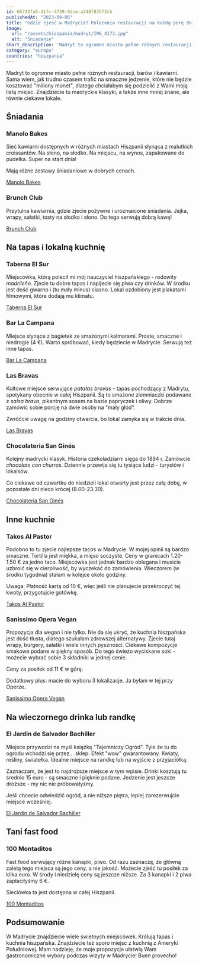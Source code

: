 ```yaml
---
id: 66742fa5-d1fc-4739-9dce-a248f835f2cb
publishedAt: "2023-09-06"
title: "Gdzie zjeść w Madrycie? Polecenia restauracji na każdą porę dnia i kieszeń"
image:
  url: "/assets/hiszpania/madryt/IMG_4173.jpg"
  alt: "Śniadanie"
short_description: 'Madryt to ogromne miasto pełne różnych restauracji, barów i kawiarni. Sama wiem, jak trudno czasem trafić na smaczne jedzenie, które nie będzie kosztować "miliony monet", dlatego chciałabym się podzielić z Wami moją listą miejsc.'
category: "europa"
countries: "hiszpania"
---
```


Madryt to ogromne miasto pełne różnych restauracji, barów i kawiarni. Sama wiem, jak trudno czasem trafić na smaczne jedzenie, które nie będzie kosztować "miliony monet", dlatego chciałabym się podzielić z Wami moją listą miejsc. Znajdziecie tu madryckie klasyki, a także inne mniej znane, ale równie ciekawe lokale.

## Śniadania

### Manolo Bakes

Sieć kawiarni dostępnych w różnych miastach Hiszpanii słynąca z malutkich croissantów. Na słono, na słodko. Na miejscu, na wynos, zapakowane do pudełka. Super na start dnia!

Mają różne zestawy śniadaniowe w dobrych cenach.

[Manolo Bakes](https://www.google.com/search?sca_esv=561727227&tbs=lf:1,lf_ui:4&tbm=lcl&sxsrf=AB5stBh2CTMQac_5tLPUj-L2-Qt7yoyNsg:1693514266209&q=manolo%20bakes%20madrid&rflfq=1&num=10&sa=X&ved=2ahUKEwjeoomi4IeBAxWEAhAIHemIDukQjGp6BAghEAE&biw=1440&bih=783&dpr=2#rlfi=hd:;si:;mv:%5B%5B40.4833958,-3.5782409%5D,%5B40.4168758,-3.7274379%5D%5D;tbs:lrf:!1m4!1u3!2m2!3m1!1e1!2m1!1e3!3sIAE,lf:1,lf_ui:4)

### Brunch Club

Przytulna kawiarnia, gdzie zjecie pożywne i urozmaicone śniadania. Jajka, wrapy, sałatki, tosty na słodko i słono. Do tego serwują dobrą kawę!

[Brunch Club](https://www.google.com/maps/place/Brunch+Club/@40.4216,-3.7028222,15z/data=!4m6!3m5!1s0xd4228878a42a065:0x8ef2daa5eab88a85!8m2!3d40.4216!4d-3.7028222!16s/g/11dxdkssvq?entry=ttu)

## Na tapas i lokalną kuchnię

### Taberna El Sur

Miejscówka, którą polecił mi mój nauczyciel hiszpańskiego - rodowity _madrileño_. Zjecie tu dobre tapas i napijecie się piwa czy drinków. W środku jest dość gwarno i (tu mały minus) ciasno. Lokal ozdobiony jest plakatami filmowymi, które dodają mu klimatu.

[Taberna El Sur](https://www.google.com/maps/place/Taberna+El+Sur/@40.4110462,-3.6995318,15z/data=!4m6!3m5!1s0xd42262a45893189:0x714e51ad654c3d4c!8m2!3d40.4110462!4d-3.6995318!16s/g/1thkb107?entry=ttu)

### Bar La Campana

Miejsce słynące z bagietek ze smażonymi kalmarami. Proste, smaczne i niedrogie (4 €). Warto spróbować, kiedy będziecie w Madrycie. Serwują też inne tapas.

[Bar La Campana](https://www.google.com/maps/place/Bar+La+Campana/@40.4149117,-3.7068219,15z/data=!4m2!3m1!1s0x0:0xce01fda329a51776?sa=X&ved=2ahUKEwj1sp2p6oeBAxUjFRAIHZ5_AfYQ_BJ6BAheEAA&ved=2ahUKEwj1sp2p6oeBAxUjFRAIHZ5_AfYQ_BJ6BAh-EAg)

### Las Bravas

Kultowe miejsce serwujące _patatas bravas_ - tapas pochodzący z Madrytu, spotykany obecnie w całej Hiszpanii. Są to smażone ziemniaczki podawane z _salsa brava_, pikantnym sosem na bazie papryczek i oliwy. Dobrze zamówić sobie porcję na dwie osoby na "mały głód".

Zwróćcie uwagę na godziny otwarcia, bo lokal zamyka się w trakcie dnia.

[Las Bravas](https://www.google.com/search?gs_ssp=eJzj4tFP1zfMyDUqLimvMDJgtFIxqEgxMTKysDAwT0w2szC3TLEyqLA0Sk1NSTZPNjJMMU5JNU30EsxJLFZIKkosA1K5iSlFmSkA53EVyA&q=las%20bravas%20madrid&oq=las%20br&gs_lcrp=EgZjaHJvbWUqDwgBEC4YJxivARjHARiKBTIGCAAQRRg7Mg8IARAuGCcYrwEYxwEYigUyBggCEEUYOTIJCAMQLhhDGIoFMgcIBBAAGIAEMgYIBRBFGDwyBggGEEUYPDIGCAcQRRg80gEIMjA3OGowajeoAgCwAgA&sourceid=chrome&ie=UTF-8)

### Chocolateria San Ginés

Kolejny madrycki klasyk. Historia czekoladziarni sięga do 1894 r. Zamówcie _chocolate con churros_. Dziennie przewija się tu tysiące ludzi - turystów i lokalsów.

Co ciekawe od czwartku do niedzieli lokal otwarty jest przez całą dobę, w pozostałe dni nieco krócej (8.00-23.30).

[Chocolateria San Ginés](https://www.google.com/search?sca_esv=561979705&tbs=lf:1,lf_ui:4&tbm=lcl&sxsrf=AB5stBjrSv-ANrLPOt7ehOgrGvZW3QzWXg:1693597239034&q=Chocolateria%20San%20Gin%C3%A9s&rflfq=1&num=10&ved=2ahUKEwiJ1cyulYqBAxXtGBAIHcYqCicQtgN6BAgaEAY#rlfi=hd:;si:7536165071040463829,l,ChdDaG9jb2xhdGVyaWEgU2FuIEdpbsOpcyIDiAEBSKWstHNaLxAAEAEQAhgAGAEYAiIXY2hvY29sYXRlcmlhIHNhbiBnaW7DqXMqCAgCEAAQARACkgEOY2hvY29sYXRlX2NhZmWqAT8QATIeEAEiGvfbALepNiY4tEzTlF04KxHrkfpMv9RksZBTMhsQAiIXY2hvY29sYXRlcmlhIHNhbiBnaW7DqXM;mv:%5B%5B40.446019299999996,-3.6721459%5D,%5B40.4150834,-3.7088858000000005%5D%5D)

## Inne kuchnie

### Takos Al Pastor

Podobno to tu zjecie najlepsze tacos w Madrycie. W mojej opinii są bardzo smaczne. Tortilla jest miękka, a mięso soczyste. Ceny w granicach 1.20-1.50 € za jedno taco.
Miejscówka jest jednak bardzo oblegana i musicie uzbroić się w cierpliwość, by wyczekać do zamówienia. Wieczorem (w środku tygodnia) stałam w kolejce około godziny.

Uwaga: Płatność kartą od 10 €, więc jeśli nie planujecie przekroczyć tej kwoty, przygotujcie gotówkę.

[Takos Al Pastor](https://www.google.com/maps/place/Takos+Al+Pastor/@40.4193727,-3.7033354,15z/data=!4m16!1m9!3m8!1s0xd42287dec736e4f:0x5156e65b93e6f08a!2sTakos+Al+Pastor!8m2!3d40.4193727!4d-3.7033354!9m1!1b1!16s/g/11bbrldnh1!3m5!1s0xd42287dec736e4f:0x5156e65b93e6f08a!8m2!3d40.4193727!4d-3.7033354!16s/g/11bbrldnh1?entry=ttu)

### Sanissimo Opera Vegan

Propozycja dla wegan i nie tylko. Nie da się ukryć, że kuchnia hiszpańska jest dość tłusta, dlatego szukałam zdrowszej alternatywy. Zjecie tutaj wrapy, burgery, sałatki i wiele innych pyszności. Ciekawe kompozycje smakowe podane w piękny sposób. Do tego świeżo wyciskane soki - możecie wybrać sobie 3 składniki w jednej cenie.

Ceny za posiłek od 11 € w górę.

Dodatkowy plus: macie do wyboru 3 lokalizacje. Ja byłam w tej przy Operze.

[Sanissimo Opera Vegan](https://www.google.com/search?q=sanissimo%20madrid&oq=sa&gs_lcrp=EgZjaHJvbWUqBggAEEUYOzIGCAAQRRg7MgYIARBFGDsyBggCEEUYOTIGCAMQRRg7MgYIBBBFGD0yBggFEEUYPDIGCAYQRRg9MgYIBxBFGDzSAQgyNDExajBqN6gCALACAA&sourceid=chrome&ie=UTF-8#rlimm=8386435660173093528)

## Na wieczornego drinka lub randkę

### El Jardin de Salvador Bachiller

Miejsce przywodzi na myśl książkę "Tajemniczy Ogród". Tyle że tu do ogrodu wchodzi się przez... sklep. Efekt "wow" gwarantowany. Kwiaty, rośliny, światełka. Idealne miejsce na randkę lub na wyjście z przyjaciółką.

Zaznaczam, że jest to najdroższe miejsce w tym wpisie. Drinki kosztują tu średnio 15 euro - są smaczne i pięknie podane. Jedzenie jest jeszcze droższe - my nic nie próbowałyśmy.

Jeśli chcecie odwiedzić ogród, a nie niższe piętra, lepiej zarezerwujcie miejsce wcześniej.

[El Jardin de Salvador Bachiller](https://www.google.com/maps/place/Garden+of+Salvador+Bachiller/@40.4190923,-3.702268,15z/data=!4m6!3m5!1s0xd422887433e64dd:0x4d2999209971347!8m2!3d40.4190923!4d-3.702268!16s/g/1q6n2wslm?entry=ttu)

## Tani fast food

### 100 Montaditos

Fast food serwujący różne kanapki, piwo. Od razu zaznaczę, że główną zaletą tego miejsca są jego ceny, a nie jakość. Możecie zjeść tu posiłek za kilka euro. W środy i niedzielę ceny są jeszcze niższe. Za 3 kanapki i 2 piwa zapłaciłyśmy 6 €.

Sieciówka ta jest dostępna w całej Hiszpanii.

[100 Montaditos](https://www.google.com/search?sca_esv=561727227&tbs=lf:1,lf_ui:4&tbm=lcl&sxsrf=AB5stBjUq0aCVpVz-BX-xdtWadwCa2qfLg:1693518970183&q=100%20montaditos%20madryt&rflfq=1&num=10&sa=X&ved=2ahUKEwjOlY3l8YeBAxW3KhAIHV44AG0QjGp6BAgdEAE&biw=1440&bih=783&dpr=2#rlfi=hd:;si:;mv:%5B%5B40.458946399999995,-3.6634276999999993%5D,%5B40.397836700000006,-3.7230923%5D%5D;tbs:lrf:!1m4!1u3!2m2!3m1!1e1!2m1!1e3!3sIAE,lf:1,lf_ui:4)

## Podsumowanie

W Madrycie znajdziecie wiele świetnych miejscówek. Królują tapas i kuchnia hiszpańska. Znajdziecie też sporo miejsc z kuchnią z Ameryki Południowej. Mam nadzieję, że moje propozycje ułatwią Wam gastronomiczne wybory podczas wizyty w Madrycie! Buen provecho!
